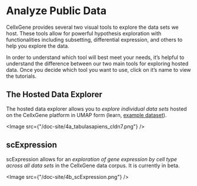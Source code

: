 # Analyze Public Data

CellxGene provides several two visual tools to explore the data sets we host. These tools allow for powerful hypothesis exploration with functionalities including subsetting, differential expression, and others to help you explore the data.

In order to understand which tool will best meet your needs, it’s helpful to understand the difference between our two main tools for exploring hosted data. Once you decide which tool you want to use, click on it’s name to view the tutorials.

## The Hosted Data Explorer

The hosted data explorer allows you to _explore individual data sets_ hosted on the CellxGene platform in UMAP form (<NextLink href="/docs/04__Analyze%20Public%20Data/4_1__Hosted%20Tutorials">learn</NextLink>, [example dataset](https://cellxgene.cziscience.com/e/53d208b0-2cfd-4366-9866-c3c6114081bc.cxg/)).

<Image src={"/doc-site/4a_tabulasapiens_cldn7.png"} />

## <NextLink href="/docs/04__Analyze%20Public%20Data/4_2__scExpression%20Documentation/4_2_1__Get%20Started">scExpression</NextLink>

scExpression allows for an _exploration of gene expression by cell type across all
data sets_ in the CellxGene data corpus. It is currently in beta.

<Image src={"/doc-site/4b_scExpression.png"} />
